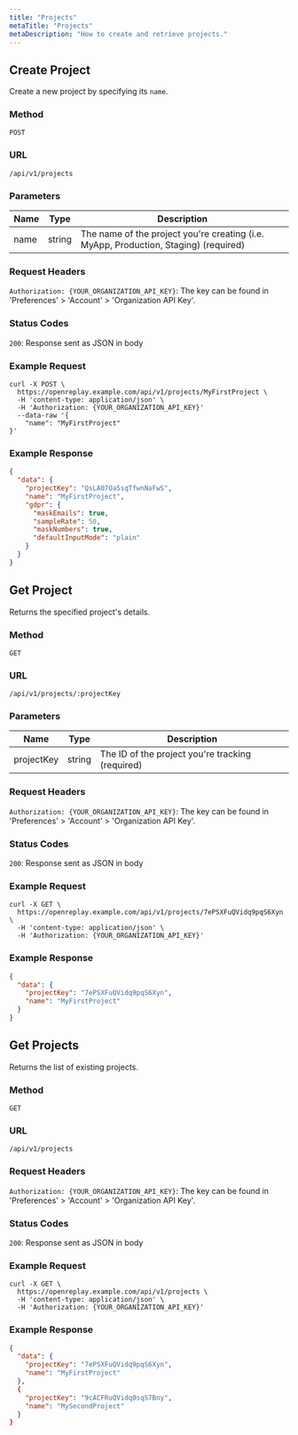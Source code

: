 ```yaml
---
title: "Projects"
metaTitle: "Projects"
metaDescription: "How to create and retrieve projects."
---
```


## Create Project

Create a new project by specifying its `name`.

### Method
`POST`

### URL
`/api/v1/projects`

### Parameters

| Name | Type | Description |
|----------|-------------|-------------|
| name | string | The name of the project you're creating (i.e. MyApp, Production, Staging) (required) |

### Request Headers

`Authorization: {YOUR_ORGANIZATION_API_KEY}`: The key can be found in 'Preferences' > 'Account' > 'Organization API Key'.

### Status Codes

`200`: Response sent as JSON in body

### Example Request

```shell
curl -X POST \
  https://openreplay.example.com/api/v1/projects/MyFirstProject \
  -H 'content-type: application/json' \
  -H 'Authorization: {YOUR_ORGANIZATION_API_KEY}'
  --data-raw '{
    "name": "MyFirstProject"
}'
```

### Example Response

```json
{
  "data": {
    "projectKey": "QsLA07Oa5sqTfwnNaFwS",
    "name": "MyFirstProject",
    "gdpr": {
      "maskEmails": true,
      "sampleRate": 50,
      "maskNumbers": true,
      "defaultInputMode": "plain"
    }
  }
}
```

## Get Project

Returns the specified project's details.

### Method
`GET`

### URL
`/api/v1/projects/:projectKey`

### Parameters

| Name | Type | Description |
|----------|-------------|-------------|
| projectKey | string | The ID of the project you're tracking (required) |

### Request Headers

`Authorization: {YOUR_ORGANIZATION_API_KEY}`: The key can be found in 'Preferences' > 'Account' > 'Organization API Key'.

### Status Codes

`200`: Response sent as JSON in body

### Example Request

```shell
curl -X GET \
  https://openreplay.example.com/api/v1/projects/7ePSXFuQVidq9pqS6Xyn \
  -H 'content-type: application/json' \
  -H 'Authorization: {YOUR_ORGANIZATION_API_KEY}'
```

### Example Response

```json
{
  "data": {
    "projectKey": "7ePSXFuQVidq9pqS6Xyn",
    "name": "MyFirstProject"
  }
}
```

## Get Projects

Returns the list of existing projects.

### Method
`GET`

### URL
`/api/v1/projects`

### Request Headers

`Authorization: {YOUR_ORGANIZATION_API_KEY}`: The key can be found in 'Preferences' > 'Account' > 'Organization API Key'.

### Status Codes

`200`: Response sent as JSON in body

### Example Request

```shell
curl -X GET \
  https://openreplay.example.com/api/v1/projects \
  -H 'content-type: application/json' \
  -H 'Authorization: {YOUR_ORGANIZATION_API_KEY}'
```

### Example Response

```json
{
  "data": {
    "projectKey": "7ePSXFuQVidq9pqS6Xyn",
    "name": "MyFirstProject"
  },
  {
    "projectKey": "9cACFRuQVidq0sqS7Bny",
    "name": "MySecondProject"
  }
}
```
